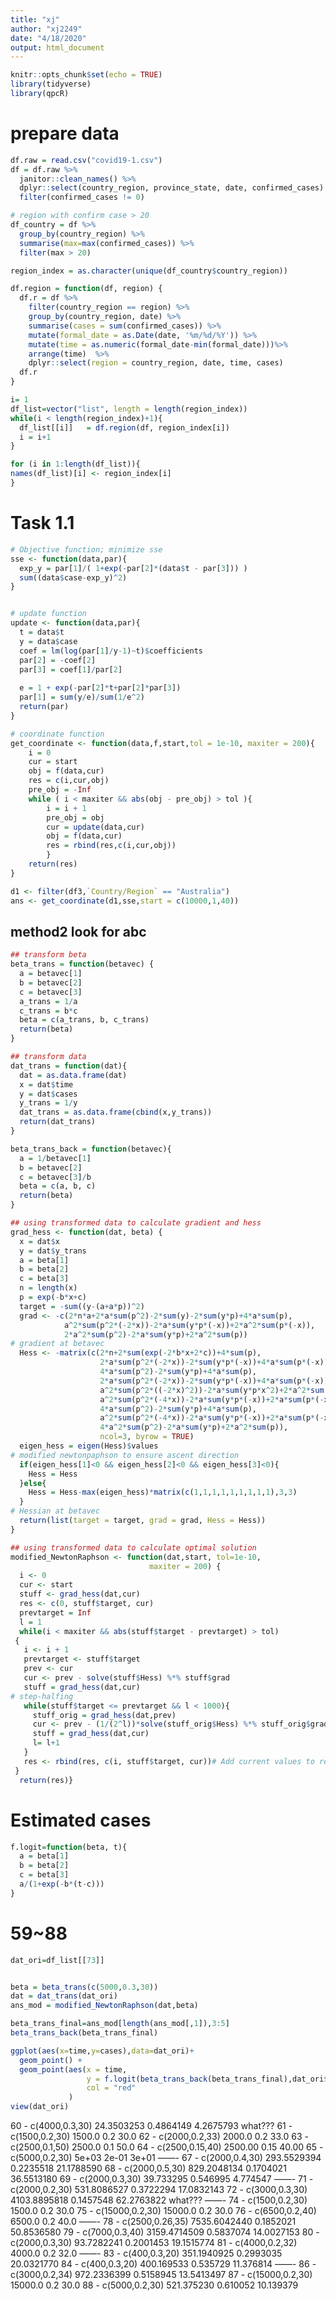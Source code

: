 ```yaml
---
title: "xj"
author: "xj2249"
date: "4/18/2020"
output: html_document
---
```


```r
knitr::opts_chunk$set(echo = TRUE)
library(tidyverse)
library(qpcR)
```

# prepare data
```r
df.raw = read.csv("covid19-1.csv")
df = df.raw %>% 
  janitor::clean_names() %>% 
  dplyr::select(country_region, province_state, date, confirmed_cases) %>% 
  filter(confirmed_cases != 0)

# region with confirm case > 20
df_country = df %>% 
  group_by(country_region) %>% 
  summarise(max=max(confirmed_cases)) %>% 
  filter(max > 20)

region_index = as.character(unique(df_country$country_region))

df.region = function(df, region) {
  df.r = df %>% 
    filter(country_region == region) %>% 
    group_by(country_region, date) %>% 
    summarise(cases = sum(confirmed_cases)) %>% 
    mutate(formal_date = as.Date(date, '%m/%d/%Y')) %>% 
    mutate(time = as.numeric(formal_date-min(formal_date)))%>% 
    arrange(time)  %>% 
    dplyr::select(region = country_region, date, time, cases)
  df.r
}

i= 1
df_list=vector("list", length = length(region_index))
while(i < length(region_index)+1){
  df_list[[i]]   = df.region(df, region_index[i])
  i = i+1
}

for (i in 1:length(df_list)){
names(df_list)[i] <- region_index[i]
}

```

# Task 1.1
```r
# Objective function; minimize sse
sse <- function(data,par){
  exp_y = par[1]/( 1+exp(-par[2]*(data$t - par[3])) )
  sum((data$case-exp_y)^2)
}


# update function
update <- function(data,par){
  t = data$t
  y = data$case
  coef = lm(log(par[1]/y-1)~t)$coefficients
  par[2] = -coef[2]
  par[3] = coef[1]/par[2]
  
  e = 1 + exp(-par[2]*t+par[2]*par[3])
  par[1] = sum(y/e)/sum(1/e^2)
  return(par)
}

# coordinate function
get_coordinate <- function(data,f,start,tol = 1e-10, maxiter = 200){
    i = 0 
    cur = start
    obj = f(data,cur)
    res = c(i,cur,obj)
    pre_obj = -Inf
    while ( i < maxiter && abs(obj - pre_obj) > tol ){ 
        i = i + 1
        pre_obj = obj
        cur = update(data,cur)
        obj = f(data,cur)
        res = rbind(res,c(i,cur,obj))
        }
    return(res)
}

d1 <- filter(df3,`Country/Region` == "Australia")
ans <- get_coordinate(d1,sse,start = c(10000,1,40))

```


## method2 look for abc

```r
## transform beta
beta_trans = function(betavec) {
  a = betavec[1]
  b = betavec[2]
  c = betavec[3]
  a_trans = 1/a
  c_trans = b*c
  beta = c(a_trans, b, c_trans)
  return(beta)
}

## transform data
dat_trans = function(dat){
  dat = as.data.frame(dat)
  x = dat$time
  y = dat$cases
  y_trans = 1/y
  dat_trans = as.data.frame(cbind(x,y_trans))
  return(dat_trans)
}

beta_trans_back = function(betavec){
  a = 1/betavec[1]
  b = betavec[2]
  c = betavec[3]/b
  beta = c(a, b, c)
  return(beta)
}

## using transformed data to calculate gradient and hess
grad_hess <- function(dat, beta) {
  x = dat$x
  y = dat$y_trans
  a = beta[1]
  b = beta[2]
  c = beta[3]
  n = length(x)
  p = exp(-b*x+c)
  target = -sum((y-(a+a*p))^2)
  grad <- -c(2*n*a+2*a*sum(p^2)-2*sum(y)-2*sum(y*p)+4*a*sum(p),
            a^2*sum(p^2*(-2*x))-2*a*sum(y*p*(-x))+2*a^2*sum(p*(-x)),
            2*a^2*sum(p^2)-2*a*sum(y*p)+2*a^2*sum(p))
# gradient at betavec
  Hess <- -matrix(c(2*n+2*sum(exp(-2*b*x+2*c))+4*sum(p),
                    2*a*sum(p^2*(-2*x))-2*sum(y*p*(-x))+4*a*sum(p*(-x)),
                    4*a*sum(p^2)-2*sum(y*p)+4*a*sum(p), 
                    2*a*sum(p^2*(-2*x))-2*sum(y*p*(-x))+4*a*sum(p*(-x)),
                    a^2*sum(p^2*((-2*x)^2))-2*a*sum(y*p*x^2)+2*a^2*sum(p*x^2),
                    a^2*sum(p^2*(-4*x))-2*a*sum(y*p*(-x))+2*a*sum(p*(-x)),
                    4*a*sum(p^2)-2*sum(y*p)+4*a*sum(p), 
                    a^2*sum(p^2*(-4*x))-2*a*sum(y*p*(-x))+2*a*sum(p*(-x)),
                    4*a^2*sum(p^2)-2*a*sum(y*p)+2*a^2*sum(p)),
                    ncol=3, byrow = TRUE)
  eigen_hess = eigen(Hess)$values
# modified newtonpaphson to ensure ascent direction
  if(eigen_hess[1]<0 && eigen_hess[2]<0 && eigen_hess[3]<0){
    Hess = Hess
  }else{
    Hess = Hess-max(eigen_hess)*matrix(c(1,1,1,1,1,1,1,1,1),3,3)
  }
# Hessian at betavec
  return(list(target = target, grad = grad, Hess = Hess))
}

## using transformed data to calculate optimal solution
modified_NewtonRaphson <- function(dat,start, tol=1e-10,
                               maxiter = 200) {
  i <- 0
  cur <- start
  stuff <- grad_hess(dat,cur)
  res <- c(0, stuff$target, cur)
  prevtarget = Inf
  l = 1
  while(i < maxiter && abs(stuff$target - prevtarget) > tol)
 {
   i <- i + 1
   prevtarget <- stuff$target
   prev <- cur
   cur <- prev - solve(stuff$Hess) %*% stuff$grad
   stuff = grad_hess(dat,cur)
# step-halfing
   while(stuff$target <= prevtarget && l < 1000){
     stuff_orig = grad_hess(dat,prev)
     cur <- prev - (1/(2^l))*solve(stuff_orig$Hess) %*% stuff_orig$grad
     stuff = grad_hess(dat,cur)
     l= l+1
   }
   res <- rbind(res, c(i, stuff$target, cur))# Add current values to results matrix
 }
  return(res)}
```

# Estimated cases 
```r
f.logit=function(beta, t){
  a = beta[1]
  b = beta[2]
  c = beta[3]
  a/(1+exp(-b*(t-c)))
}
```

# 59~88
```r
dat_ori=df_list[[73]]


beta = beta_trans(c(5000,0.3,30))
dat = dat_trans(dat_ori)
ans_mod = modified_NewtonRaphson(dat,beta)

beta_trans_final=ans_mod[length(ans_mod[,1]),3:5]
beta_trans_back(beta_trans_final)

ggplot(aes(x=time,y=cases),data=dat_ori)+
  geom_point() +
  geom_point(aes(x = time, 
                 y = f.logit(beta_trans_back(beta_trans_final),dat_ori$time)),
                 col = "red"
             )
view(dat_ori)
```
60 - c(4000,0.3,30) 24.3503253  0.4864149  4.2675793 what???
61 - c(1500,0.2,30) 1500.0    0.2   30.0
62 - c(2000,0.2,33) 2000.0    0.2   33.0
63 - c(2500,0.1,50) 2500.0    0.1   50.0
64 - c(2500,0.15,40) 2500.00    0.15   40.00
65 - c(5000,0.2,30) 5e+03 2e-01 3e+01
-------
67 - c(2000,0.4,30) 293.5529394   0.2235518  21.1788590
68 - c(2000,0.5,30) 829.2048134   0.1704021  36.5513180
69 - c(2000,0.3,30) 39.733295  0.546995  4.774547
-------
71 - c(2000,0.2,30) 531.8086527   0.3722294  17.0832143
72 - c(3000,0.3,30) 4103.8895818    0.1457548   62.2763822 what???
-------
74 - c(1500,0.2,30)  1500.0    0.2   30.0
75 - c(15000,0.2,30) 15000.0     0.2    30.0
76 - c(6500,0.2,40)  6500.0    0.2   40.0
-------
78 - c(2500,0.26,35) 7535.6042440    0.1852021   50.8536580
79 - c(7000,0.3,40)  3159.4714509    0.5837074   14.0027153
80 - c(2000,0.3,30)  93.7282241  0.2001453 19.1515774
81 - c(4000,0.2,32)  4000.0    0.2   32.0
-------
83 - c(400,0.3,20)   351.1940925   0.2993035  20.0321770
84 - c(400,0.3,20)   400.169533   0.535729  11.376814
-------
86 - c(3000,0.2,34) 972.2336399   0.5158945  13.5413497
87 - c(15000,0.2,30) 15000.0     0.2    30.0
88 - c(5000,0.2,30)  521.375230   0.610052  10.139379
